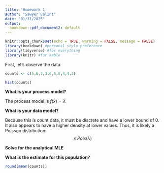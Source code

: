 ```yaml
---
title: 'Homework 1'
author: "Sawyer Balint"
date: "01/31/2025"
output:
  bookdown::pdf_document2: default
---
```


```r
knitr::opts_chunk$set(echo = TRUE, warning = FALSE, message = FALSE)
library(bookdown) #personal style preference
library(tidyverse) #for everything
library(knitr) #for kable
```


First, let's observe the data:

```r
counts <- c(5,6,7,3,6,5,8,4,4,3)

hist(counts)

```

**What is your process model?**

The process model is $f(x)=\lambda$

**What is your data model?**

Because this is count data, it must be discrete and have a lower bound of 0. It also appears to have a higher density at lower values. Thus, it is likely a Poisson distribution: $$x~Pois(\lambda)$$

**Solve for the analytical MLE**
\begin{center}
Likelihood is equal to the Poisson distribution:
$$L=\Pi~Pois(x_{i}|\lambda)$$
which has the probability distribution function of:
$$Pois(x_{i}|\lambda) = \lambda^{x_i}~e^{-\lambda}$$
thus likelihood is equal to:
$$L\propto\Pi~\lambda^{x_i}~e^{-\lambda}$$
We solve for $L$ by taking the natural log:
$$lnL\propto\sum~x_iln(\lambda)-\sum(\lambda)$$
Take the derivative with respect to $\lambda$:
$$\frac{dlnL}{d\lambda}=\frac{1}{\lambda}\sum~x_i-n$$
set it equal to zero:
$$0=\frac{1}{\lambda}\sum~x_i-n$$
and solve for $\lambda$
$$\lambda=\frac{1}{n}\sum~x_i$$
Thus, $\lambda$ is equal to the sum of $x$ over $n$ which is the mean.
\end{center}

**What is the estimate for this population?**

```r

round(mean(counts))

```